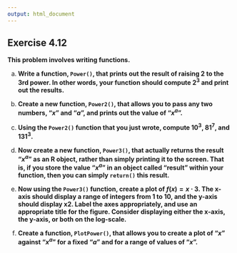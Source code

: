 ```yaml
---
output: html_document
---
```


## Exercise 4.12

__This problem involves writing functions.__

a. __Write a function, `Power()`, that prints out the result of raising 2 to the 3rd power. In other words, your function should compute $2^3$ and print out the results.__

<!-- enter your solution here -->

b. __Create a new function, `Power2()`, that allows you to pass any two numbers, "$x$" and "$a$", and prints out the value of "$x^a$".__

<!-- enter your solution here -->

c. __Using the `Power2()` function that you just wrote, compute $10^3$, $81^7$, and $131^3$.__

<!-- enter your solution here -->

d. __Now create a new function, `Power3()`, that actually returns the result "$x^a$" as an R object, rather than simply printing it to the screen. That is, if you store the value "$x^a$" in an object called "result" within your function, then you can simply `return()` this result.__

<!-- enter your solution here -->

e. __Now using the `Power3()` function, create a plot of $f(x)=x \cdot 3$. The x-axis should display a range of integers from 1 to 10, and the y-axis should display x2. Label the axes appropriately, and use an appropriate title for the figure. Consider displaying either the x-axis, the y-axis, or both on the log-scale.__

<!-- enter your solution here -->

f. __Create a function, `PlotPower()`, that allows you to create a plot of "$x$" against "$x^a$" for a fixed "$a$" and for a range of values of "$x$".__

<!-- enter your solution here -->
